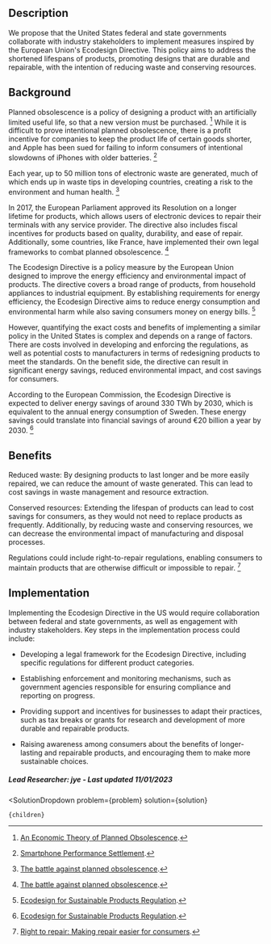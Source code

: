 

## Description

We propose that the United States federal and state governments collaborate with industry stakeholders to implement measures inspired by the European Union's Ecodesign Directive. This policy aims to address the shortened lifespans of products, promoting designs that are durable and repairable, with the intention of reducing waste and conserving resources.

## Background

Planned obsolescence is a policy of designing a product with an artificially limited useful life, so that a new version must be purchased. [^"3"] While it is difficult to prove intentional planned obsolescence, there is a profit incentive for companies to keep the product life of certain goods shorter, and Apple has been sued for failing to inform consumers of intentional slowdowns of iPhones with older batteries. [^"8"]

Each year, up to 50 million tons of electronic waste are generated, much of which ends up in waste tips in developing countries, creating a risk to the environment and human health. [^"4"] 

In 2017, the European Parliament approved its Resolution on a longer lifetime for products, which allows users of electronic devices to repair their terminals with any service provider. The directive also includes fiscal incentives for products based on quality, durability, and ease of repair. Additionally, some countries, like France, have implemented their own legal frameworks to combat planned obsolescence. [^"4"]

The Ecodesign Directive is a policy measure by the European Union designed to improve the energy efficiency and environmental impact of products. The directive covers a broad range of products, from household appliances to industrial equipment. By establishing requirements for energy efficiency, the Ecodesign Directive aims to reduce energy consumption and environmental harm while also saving consumers money on energy bills. [^"5"]

However, quantifying the exact costs and benefits of implementing a similar policy in the United States is complex and depends on a range of factors. There are costs involved in developing and enforcing the regulations, as well as potential costs to manufacturers in terms of redesigning products to meet the standards. On the benefit side, the directive can result in significant energy savings, reduced environmental impact, and cost savings for consumers.

According to the European Commission, the Ecodesign Directive is expected to deliver energy savings of around 330 TWh by 2030, which is equivalent to the annual energy consumption of Sweden. These energy savings could translate into financial savings of around €20 billion a year by 2030. [^"5"]


## Benefits

Reduced waste: By designing products to last longer and be more easily repaired, we can reduce the amount of waste generated. This can lead to cost savings in waste management and resource extraction.

Conserved resources: Extending the lifespan of products can lead to cost savings for consumers, as they would not need to replace products as frequently. Additionally, by reducing waste and conserving resources, we can decrease the environmental impact of manufacturing and disposal processes.

Regulations could include right-to-repair regulations, enabling consumers to maintain products that are otherwise difficult or impossible to repair. [^"6"]

## Implementation

Implementing the Ecodesign Directive in the US would require collaboration between federal and state governments, as well as engagement with industry stakeholders. Key steps in the implementation process could include:

- Developing a legal framework for the Ecodesign Directive, including specific regulations for different product categories.

- Establishing enforcement and monitoring mechanisms, such as government agencies responsible for ensuring compliance and reporting on progress.

- Providing support and incentives for businesses to adapt their practices, such as tax breaks or grants for research and development of more durable and repairable products.

- Raising awareness among consumers about the benefits of longer-lasting and repairable products, and encouraging them to make more sustainable choices.

##### Lead Researcher: jye - Last updated 11/01/2023

[^"1"]:  [Submission » Planned Obsolescence: Is It a Trap Set for the Consumer or Is It a Strategy Contributing to Social Development?](https://dergipark.org.tr/en/pub/eab/issue/63461/953538). 
[^"2"]:  [Stakeholders’ Views on the Ecodesign Directive – CEPS](https://www.ceps.eu/ceps-publications/stakeholders-views-ecodesign-directive/). 
[^"3"]:  [An Economic Theory of Planned Obsolescence](https://academic.oup.com/qje/article-abstract/101/4/729/1840176?redirectedFrom=fulltext&login=false). 
[^"4"]:  [The battle against planned obsolescence](https://www.activesustainability.com/sustainable-development/battle-against-planned-obsolescence/?_adin=11551547647). 
[^"5"]:  [Ecodesign for Sustainable Products Regulation](https://commission.europa.eu/energy-climate-change-environment/standards-tools-and-labels/products-labelling-rules-and-requirements/sustainable-products/ecodesign-sustainable-products_en). 
[^"6"]:  [Right to repair: Making repair easier for consumers](https://ec.europa.eu/commission/presscorner/detail/en/ip_23_1794). 
[^"7"]:  [Monitoring framework - Circular economy - Eurostat](https://ec.europa.eu/eurostat/web/circular-economy/monitoring-framework). 
[^"8"]:  [Smartphone Performance Settlement](https://www.smartphoneperformancesettlement.com/). 





  <SolutionDropdown 
    problem={problem} 
    solution={solution}
  >
    {children}
  </SolutionDropdown>
